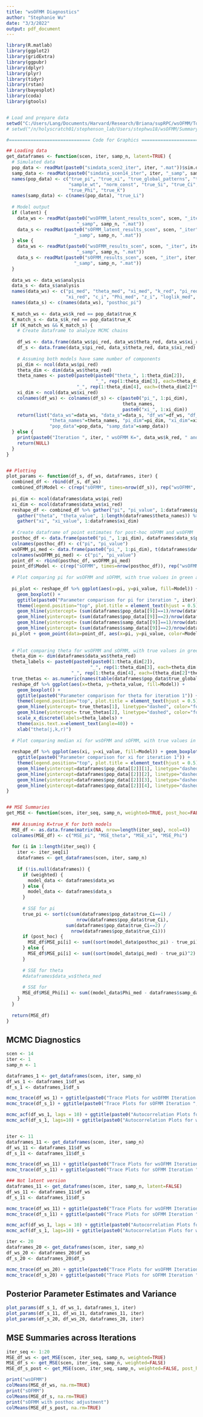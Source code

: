 ---
title: "wsOFMM Diagnostics"
author: "Stephanie Wu"
date: "3/3/2022"
output: pdf_document
---
```{r, echo=FALSE, cache=TRUE, message=FALSE, warning=FALSE}
library(R.matlab)
library(ggplot2)
library(gridExtra)
library(ggpubr)
library(dplyr)
library(plyr)
library(tidyr)
library(rstan)
library(bayesplot)
library(coda)
library(gtools)


# Load and prepare data
setwd("C:/Users/Lang/Documents/Harvard/Research/Briana/supRPC/wsOFMM/Toy_Example")
# setwd("/n/holyscratch01/stephenson_lab/Users/stephwu18/wsOFMM/Summary_Results")

#============================== Code for Graphics ======================================

## Loading data
get_dataframes <- function(scen, iter, samp_n, latent=TRUE) {
  # Simulated data
  pop_data <- readMat(paste0("simdata_scen2_iter", iter, ".mat"))$sim.data
  samp_data <- readMat(paste0("simdata_scen14_iter", iter, "_samp", samp_n, ".mat"))$sim.data
  names(pop_data) <- c("true_pi", "true_xi", "true_global_patterns", "true_global_thetas", "samp_ind", 
                       "sample_wt", "norm_const", "true_Si", "true_Ci", "X_data", "Y_data",
                       "true_Phi", "true_K")
  names(samp_data) <- c(names(pop_data), "true_Li")
  
  # Model output
  if (latent) {
    data_ws <- readMat(paste0("wsOFMM_latent_results_scen", scen, "_iter", iter, 
                          "_samp", samp_n, ".mat"))
    data_s <- readMat(paste0("sOFMM_latent_results_scen", scen, "_iter", iter, 
                         "_samp", samp_n, ".mat"))
  } else {
    data_ws <- readMat(paste0("wsOFMM_results_scen", scen, "_iter", iter, 
                          "_samp", samp_n, ".mat"))
    data_s <- readMat(paste0("sOFMM_results_scen", scen, "_iter", iter, 
                         "_samp", samp_n, ".mat"))
  }
  
  data_ws <- data_ws$analysis
  data_s <- data_s$analysis
  names(data_ws) <- c("pi_med", "theta_med", "xi_med", "k_red", "pi_red", "theta_red", 
                      "xi_red", "c_i", "Phi_med", "z_i", "loglik_med", "dic6", "aebic")
  names(data_s) <- c(names(data_ws), "posthoc_pi")
  
  K_match_ws <- data_ws$k_red == pop_data$true_K
  K_match_s <- data_s$k_red == pop_data$true_K
  if (K_match_ws && K_match_s) {
    # Create dataframe to analyze MCMC chains
  
    df_ws <- data.frame(data_ws$pi_red, data_ws$theta_red, data_ws$xi_red)
    df_s <- data.frame(data_s$pi_red, data_s$theta_red, data_s$xi_red)
    
    # Assuming both models have same number of components
    pi_dim <- ncol(data_ws$pi_red)
    theta_dim <- dim(data_ws$theta_red)
    theta_names <- paste0(paste0(paste0("theta_", 1:theta_dim[2]), 
                                 "_", rep(1:theta_dim[3], each=theta_dim[2])), 
                          "_", rep(1:theta_dim[4], each=(theta_dim[2]*theta_dim[3])))
    xi_dim <- ncol(data_ws$xi_red)
    colnames(df_ws) <- colnames(df_s) <- c(paste0("pi_", 1:pi_dim),
                                           theta_names,
                                           paste0("xi_", 1:xi_dim))
    return(list("data_ws"=data_ws, "data_s"=data_s, "df_ws"=df_ws, "df_s"=df_s, 
                "theta_names"=theta_names, "pi_dim"=pi_dim, "xi_dim"=xi_dim,
                "pop_data"=pop_data, "samp_data"=samp_data))
  } else {
    print(paste0("Iteration ", iter, " wsOFMM K=", data_ws$k_red, " and sOFMM K=", data_s$k_red))
    return(NULL)
  }
}


## Plotting
plot_params <- function(df_s, df_ws, dataframes, iter) {
  combined_df <- rbind(df_s, df_ws)
  combined_df$Model <- c(rep("sOFMM", times=nrow(df_s)), rep("wsOFMM", times=nrow(df_ws)))
  
  pi_dim <- ncol(dataframes$data_ws$pi_red)
  xi_dim <- ncol(dataframes$data_ws$xi_red)
  reshape_df <- combined_df %>% gather("pi", "pi_value", 1:dataframes$pi_dim) %>%
    gather("theta", "theta_value", 1:length(dataframes$theta_names)) %>%
    gather("xi", "xi_value", 1:dataframes$xi_dim)
  
  # Create dataframe of point estimates for post-hoc sOFMM and wsOFMM
  posthoc_df <- data.frame(paste0("pi_", 1:pi_dim), dataframes$data_s$posthoc_pi)
  colnames(posthoc_df) <- c("pi", "pi_value")
  wsOFMM_pi_med <- data.frame(paste0("pi_", 1:pi_dim), t(dataframes$data_ws$pi_med))
  colnames(wsOFMM_pi_med) <- c("pi", "pi_value")
  point_df <- rbind(posthoc_df, wsOFMM_pi_med)
  point_df$Model <- c(rep("sOFMM", times=nrow(posthoc_df)), rep("wsOFMM", times=nrow(wsOFMM_pi_med)))
  
  # Plot comparing pi for wsOFMM and sOFMM, with true values in green and sample values in red
  
  pi_plot <- reshape_df %>% ggplot(aes(x=pi, y=pi_value, fill=Model)) + 
    geom_boxplot() +
    ggtitle(paste0("Parameter comparison for pi for iteration ", iter)) +
    theme(legend.position="top", plot.title = element_text(hjust = 0.5)) + 
    geom_hline(yintercept= (sum(dataframes$pop_data[[9]]==1)/nrow(dataframes$pop_data[[9]])), linetype="dashed", color="forestgreen") + 
    geom_hline(yintercept= (sum(dataframes$pop_data[[9]]==2)/nrow(dataframes$pop_data[[9]])), linetype="dashed", color="forestgreen") + 
    geom_hline(yintercept= (sum(dataframes$samp_data[[9]]==1)/nrow(dataframes$samp_data[[9]])), linetype="dashed", color="red") +
    geom_hline(yintercept= (sum(dataframes$samp_data[[9]]==2)/nrow(dataframes$samp_data[[9]])), linetype="dashed", color="red")
  pi_plot + geom_point(data=point_df, aes(x=pi, y=pi_value, color=Model), inherit.aes = FALSE, size=5)
  
  
  # Plot comparing theta for wsOFMM and sOFMM, with true values in green
  theta_dim <- dim(dataframes$data_ws$theta_red)
  theta_labels <- paste0(paste0(paste0(1:theta_dim[2]), 
                               "_", rep(1:theta_dim[3], each=theta_dim[2])), 
                        "_", rep(1:theta_dim[4], each=(theta_dim[2]*theta_dim[3])))
  true_thetas <- as.numeric(names(table(dataframes$pop_data$true_global_thetas)))
  reshape_df %>% ggplot(aes(x=theta, y=theta_value, fill=Model)) + 
    geom_boxplot() +
    ggtitle(paste0("Parameter comparison for theta for iteration 1")) +
    theme(legend.position="top", plot.title = element_text(hjust = 0.5)) + 
    geom_hline(yintercept= true_thetas[1], linetype="dashed", color="forestgreen") + 
    geom_hline(yintercept= true_thetas[2], linetype="dashed", color="forestgreen") +
    scale_x_discrete(labels=theta_labels) + 
    theme(axis.text.x=element_text(angle=40)) + 
    xlab("theta(j,k,r)")
  
  # Plot comparing median xi for wsOFMM and sOFMM, with true values in green
  
  reshape_df %>% ggplot(aes(xi, y=xi_value, fill=Model)) + geom_boxplot() +
    ggtitle(paste0("Parameter comparison for xi for iteration 1")) +
    theme(legend.position="top", plot.title = element_text(hjust = 0.5)) +
    geom_hline(yintercept=dataframes$pop_data[[2]][1], linetype="dashed", color="forestgreen") + 
    geom_hline(yintercept=dataframes$pop_data[[2]][2], linetype="dashed", color="forestgreen") +
    geom_hline(yintercept=dataframes$pop_data[[2]][3], linetype="dashed", color="forestgreen") +
    geom_hline(yintercept=dataframes$pop_data[[2]][4], linetype="dashed", color="forestgreen") 
}


## MSE Summaries
get_MSE <- function(scen, iter_seq, samp_n, weighted=TRUE, post_hoc=FALSE) {
  
  ### Assuming K=true_K for both models
  MSE_df <- as.data.frame(matrix(NA, nrow=length(iter_seq), ncol=4))
  colnames(MSE_df) <- c("MSE_pi", "MSE_theta", "MSE_xi", "MSE_Phi")
  
  for (i in 1:length(iter_seq)) {
    iter <- iter_seq[i]
    dataframes <- get_dataframes(scen, iter, samp_n)
    
    if (!is.null(dataframes)) {
      if (weighted) {
        model_data <- dataframes$data_ws
      } else {
        model_data <- dataframes$data_s
      }
      
      # SSE for pi
      true_pi <- sort(c(sum(dataframes$pop_data$true_Ci==1) / 
                          nrow(dataframes$pop_data$true_Ci),
                      sum(dataframes$pop_data$true_Ci==2) / 
                        nrow(dataframes$pop_data$true_Ci)))
      if (post_hoc) {
        MSE_df$MSE_pi[i] <- sum((sort(model_data$posthoc_pi) - true_pi)^2)  # SSE
      } else {
        MSE_df$MSE_pi[i] <- sum((sort(model_data$pi_med) - true_pi)^2)  # SSE
      }
      
      # SSE for theta
      #dataframes$data_ws$theta_med
      
      # SSE for
      MSE_df$MSE_Phi[i] <- sum((model_data$Phi_med - dataframes$samp_data$true_Phi)^2)
    }
  }
  
  return(MSE_df)
}

```

## MCMC Diagnostics

```{r, echo=FALSE, cache=TRUE, message=FALSE, warning=FALSE}
scen <- 14
iter <- 1
samp_n <- 1

dataframes_1 <- get_dataframes(scen, iter, samp_n)
df_ws_1 <- dataframes_1$df_ws
df_s_1 <- dataframes_1$df_s

mcmc_trace(df_ws_1) + ggtitle(paste0("Trace Plots for wsOFMM Iteration ", iter))
mcmc_trace(df_s_1) + ggtitle(paste0("Trace Plots for sOFMM Iteration ", iter))

mcmc_acf(df_ws_1, lags = 10) + ggtitle(paste0("Autocorrelation Plots for wsOFMM Iteration ", iter))
mcmc_acf(df_s_1, lags=10) + ggtitle(paste0("Autocorrelation Plots for wsOFMM Iteration ", iter))


iter <- 11
dataframes_11 <- get_dataframes(scen, iter, samp_n)
df_ws_11 <- dataframes_11$df_ws
df_s_11 <- dataframes_11$df_s

mcmc_trace(df_ws_11) + ggtitle(paste0("Trace Plots for wsOFMM Iteration ", iter))
mcmc_trace(df_s_11) + ggtitle(paste0("Trace Plots for sOFMM Iteration ", iter))

### Not latent version
dataframes_11 <- get_dataframes(scen, iter, samp_n, latent=FALSE)
df_ws_11 <- dataframes_11$df_ws
df_s_11 <- dataframes_11$df_s

mcmc_trace(df_ws_11) + ggtitle(paste0("Trace Plots for wsOFMM Iteration ", iter))
mcmc_trace(df_s_11) + ggtitle(paste0("Trace Plots for sOFMM Iteration ", iter))

mcmc_acf(df_ws_1, lags = 10) + ggtitle(paste0("Autocorrelation Plots for wsOFMM Iteration ", iter))
mcmc_acf(df_s_1, lags=10) + ggtitle(paste0("Autocorrelation Plots for wsOFMM Iteration ", iter))

iter <- 20
dataframes_20 <- get_dataframes(scen, iter, samp_n)
df_ws_20 <- dataframes_20$df_ws
df_s_20 <- dataframes_20$df_s

mcmc_trace(df_ws_20) + ggtitle(paste0("Trace Plots for wsOFMM Iteration ", iter))
mcmc_trace(df_s_20) + ggtitle(paste0("Trace Plots for sOFMM Iteration ", iter))

```


## Posterior Parameter Estimates and Variance

```{r, echo=FALSE, cache=TRUE, message=FALSE, warning=FALSE}

plot_params(df_s_1, df_ws_1, dataframes_1, iter)
plot_params(df_s_11, df_ws_11, dataframes_11, iter)
plot_params(df_s_20, df_ws_20, dataframes_20, iter)

```


## MSE Summaries across Iterations

```{r, echo=FALSE, cache=TRUE, message=FALSE, warning=FALSE}
iter_seq <- 1:20
MSE_df_ws <- get_MSE(scen, iter_seq, samp_n, weighted=TRUE)
MSE_df_s <- get_MSE(scen, iter_seq, samp_n, weighted=FALSE)
MSE_df_s_post <- get_MSE(scen, iter_seq, samp_n, weighted=FALSE, post_hoc=TRUE)

print("wsOFMM")
colMeans(MSE_df_ws, na.rm=TRUE)
print("sOFMM")
colMeans(MSE_df_s, na.rm=TRUE)
print("sOFMM with posthoc adjustment")
colMeans(MSE_df_s_post, na.rm=TRUE)
```
